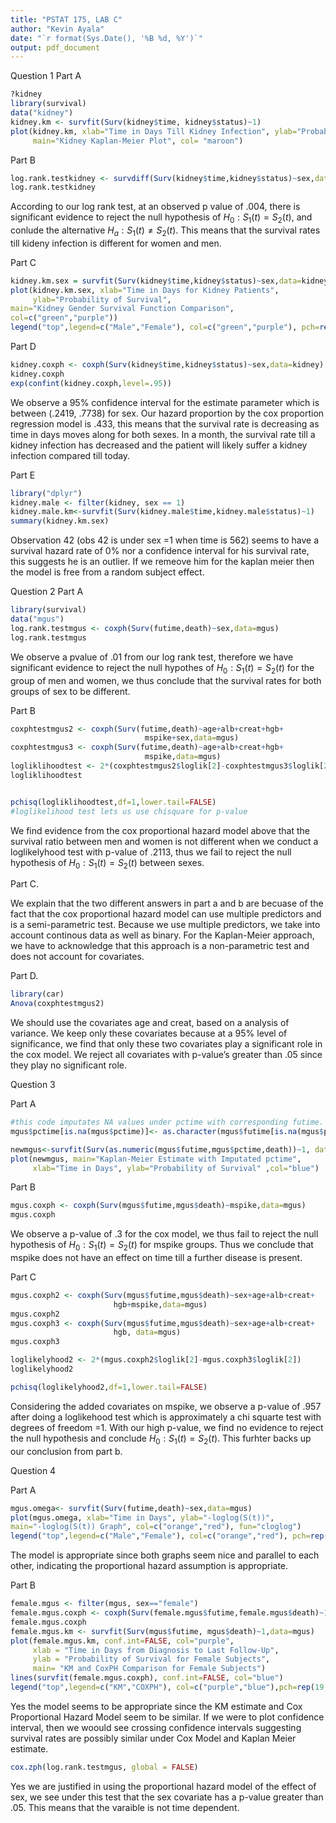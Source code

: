 ```yaml
---
title: "PSTAT 175, LAB C"
author: "Kevin Ayala"
date: "`r format(Sys.Date(), '%B %d, %Y')`"
output: pdf_document
---
```

Question 1
Part A 
```r
?kidney
library(survival)
data("kidney")
kidney.km <- survfit(Surv(kidney$time, kidney$status)~1)
plot(kidney.km, xlab="Time in Days Till Kidney Infection", ylab="Probability of Survival",
     main="Kidney Kaplan-Meier Plot", col= "maroon") 
```

Part B
```r
log.rank.testkidney <- survdiff(Surv(kidney$time,kidney$status)~sex,data=kidney)
log.rank.testkidney 
```
According to our log rank test, at an observed p value of .004, there is significant evidence to reject the null hypothesis of $H_0: S_1(t)=S_2(t)$, and conlude the alternative $H_a: S_1(t)\neq S_2(t)$. This means that the survival rates till kideny infection is different for women and men.

Part C
```r
kidney.km.sex = survfit(Surv(kidney$time,kidney$status)~sex,data=kidney)
plot(kidney.km.sex, xlab="Time in Days for Kidney Patients", 
     ylab="Probability of Survival",
main="Kidney Gender Survival Function Comparison",
col=c("green","purple"))
legend("top",legend=c("Male","Female"), col=c("green","purple"), pch=rep(19,2))
```

Part D
```r
kidney.coxph <- coxph(Surv(kidney$time,kidney$status)~sex,data=kidney)
kidney.coxph
exp(confint(kidney.coxph,level=.95))
```
We observe a 95% confidence interval for the estimate parameter which is between (.2419, .7738) for sex. Our hazard proportion by the cox proportion regression model is .433, this means that the survival rate is decreasing as time in days moves along for both sexes. In  a month, the survival rate till a kidney infection has decreased and the patient will likely suffer a kidney infection compared till today.  

Part E
```r
library("dplyr")
kidney.male <- filter(kidney, sex == 1)
kidney.male.km<-survfit(Surv(kidney.male$time,kidney.male$status)~1)
summary(kidney.km.sex)
```

Observation 42 (obs 42 is under sex =1 when time is 562) seems to have a survival hazard rate of 0% nor a confidence interval for his survival rate, this suggests he is an outlier. If we remeove him for the kaplan meier then the model is free from a random subject effect. 

Question 2
Part A
```r
library(survival)
data("mgus")
log.rank.testmgus <- coxph(Surv(futime,death)~sex,data=mgus)
log.rank.testmgus 


```
We observe a pvalue of .01 from our log rank test, therefore we have significant evidence to reject the null hypothes of $H_0: S_1(t)=S_2(t)$ for the group of men and women, we thus conclude that the survival rates for both groups of sex to be different. 

Part B
```r


coxphtestmgus2 <- coxph(Surv(futime,death)~age+alb+creat+hgb+
                              mspike+sex,data=mgus) 
coxphtestmgus3 <- coxph(Surv(futime,death)~age+alb+creat+hgb+
                              mspike,data=mgus) 
logliklihoodtest <- 2*(coxphtestmgus2$loglik[2]-coxphtestmgus3$loglik[2])
logliklihoodtest


pchisq(logliklihoodtest,df=1,lower.tail=FALSE)
#loglikelihood test lets us use chisquare for p-value

```

We find evidence from the cox proportional hazard model above that the survival ratio between men and women is not different when we conduct a loglikelyhood test with p-value of .2113, thus we fail to reject the null hypothesis of $H_0: S_1(t)=S_2(t)$ between sexes. 

Part C. 

We explain that the two different answers in part a and b are becuase of the fact that the cox proportional hazard model can use multiple predictors and is a semi-parametric test. Because we use multiple predictors, we take into account continous data as well as binary. For the Kaplan-Meier approach, we have to acknowledge that this approach is a non-parametric test and does not account for covariates. 



Part D. 
```r
library(car)
Anova(coxphtestmgus2)
```

We should use the covariates age and creat, based on a analysis of variance. We keep only these covariates because at a 95% level of significance, we find that only these two covariates play a significant role in the cox model. We reject all covariates with p-value's greater than .05 since they play no significant role. 


Question 3

Part A
```r

#this code imputates NA values under pctime with corresponding futime. 
mgus$pctime[is.na(mgus$pctime)]<- as.character(mgus$futime[is.na(mgus$pctime)])

newmgus<-survfit(Surv(as.numeric(mgus$futime,mgus$pctime,death))~1, data=mgus)
plot(newmgus, main="Kaplan-Meier Estimate with Imputated pctime", 
     xlab="Time in Days", ylab="Probability of Survival" ,col="blue")
```


Part B
```r

mgus.coxph <- coxph(Surv(mgus$futime,mgus$death)~mspike,data=mgus) 
mgus.coxph 
```

We observe a p-value of .3 for the cox model, we thus fail to reject the null hypothesis of 
$H_0: S_1(t)=S_2(t)$ for mspike groups. Thus we conclude that mspike does not have an effect on time till a further disease is present. 


Part C
```r

mgus.coxph2 <- coxph(Surv(mgus$futime,mgus$death)~sex+age+alb+creat+
                       hgb+mspike,data=mgus)
mgus.coxph2
mgus.coxph3 <- coxph(Surv(mgus$futime,mgus$death)~sex+age+alb+creat+
                       hgb, data=mgus)
mgus.coxph3

loglikelyhood2 <- 2*(mgus.coxph2$loglik[2]-mgus.coxph3$loglik[2])
loglikelyhood2

pchisq(loglikelyhood2,df=1,lower.tail=FALSE)

```

Considering the added covariates on mspike, we observe a p-value of .957 after doing a loglikehood test which is approximately a chi squarte test with degrees of freedom =1. With our high p-value, we find no evidence to reject the null hypothesis and conclude $H_0: S_1(t)=S_2(t)$. This furhter backs up our conclusion from part b. 

Question 4

Part A
```r
 
mgus.omega<- survfit(Surv(futime,death)~sex,data=mgus)
plot(mgus.omega, xlab="Time in Days", ylab="-loglog(S(t))",
main="-loglog(S(t)) Graph", col=c("orange","red"), fun="cloglog")
legend("top",legend=c("Male","Female"), col=c("orange","red"), pch=rep(19,2))
```

The model is appropriate since both graphs seem nice and parallel to each other, indicating the proportional hazard assumption is appropriate. 

Part B
```r

female.mgus <- filter(mgus, sex=="female")
female.mgus.coxph <- coxph(Surv(female.mgus$futime,female.mgus$death)~1) 
female.mgus.coxph
female.mgus.km <- survfit(Surv(mgus$futime, mgus$death)~1,data=mgus)
plot(female.mgus.km, conf.int=FALSE, col="purple",
     xlab = "Time in Days from Diagnosis to Last Follow-Up", 
     ylab = "Probability of Survival for Female Subjects",
     main= "KM and CoxPH Comparison for Female Subjects")
lines(survfit(female.mgus.coxph), conf.int=FALSE, col="blue")
legend("top",legend=c("KM","COXPH"), col=c("purple","blue"),pch=rep(19,2))


```

Yes the model seems to be appropriate since the KM estimate and Cox Proportional Hazard Model seem to be similar. If we were to plot confidence interval, then we woould see crossing confidence intervals suggesting survival rates are possibly similar under Cox Model and Kaplan Meier estimate. 

```r
cox.zph(log.rank.testmgus, global = FALSE)


```
Yes we are justified in using the proportional hazard model of the effect of sex, we see under this test that the sex covariate has a p-value greater than .05. This means that the varaible is not time dependent.
